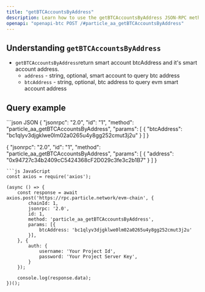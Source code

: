 ```yaml
---
title: "getBTCAccountsByAddress"
description: Learn how to use the getBTCAccountsByAddress JSON-RPC method.
openapi: "openapi-btc POST /#particle_aa_getBTCAccountsByAddress"
---
```


## Understanding `getBTCAccountsByAddress`

- `getBTCAccountsByAddress`return smart account btcAddress and it's smart account address.
  - `address` - string, optional, smart account to query btc address
  - `btcAddress` - string,  optional, btc address to query evm smart account address

## Query example

<CodeGroup>
```json JSON
{
    "jsonrpc": "2.0",
    "id": "1",
    "method": "particle_aa_getBTCAccountsByAddress",
    "params": [
        {
            "btcAddress": "bc1qlyv3djgklwe0lm02a0265u4y8gg252cmut3j2u"
        }
    ]
}

{
    "jsonrpc": "2.0",
    "id": "1",
    "method": "particle_aa_getBTCAccountsByAddress",
    "params": [
        {
            "address": "0x94727c34b2409cC5424368cF2D029c3fe3c2b1B7"
        }
    ]
}
```
```js JavaScript
const axios = require('axios');

(async () => {
    const response = await axios.post('https://rpc.particle.network/evm-chain', {
        chainId: 1,
        jsonrpc: '2.0',
        id: 1,
        method: 'particle_aa_getBTCAccountsByAddress',
        params: [{
           	btcAddress: 'bc1qlyv3djgklwe0lm02a0265u4y8gg252cmut3j2u'
        }],
    }, {
        auth: {
            username: 'Your Project Id',
            password: 'Your Project Server Key',
        }
    });

    console.log(response.data);
})();
```
</CodeGroup>